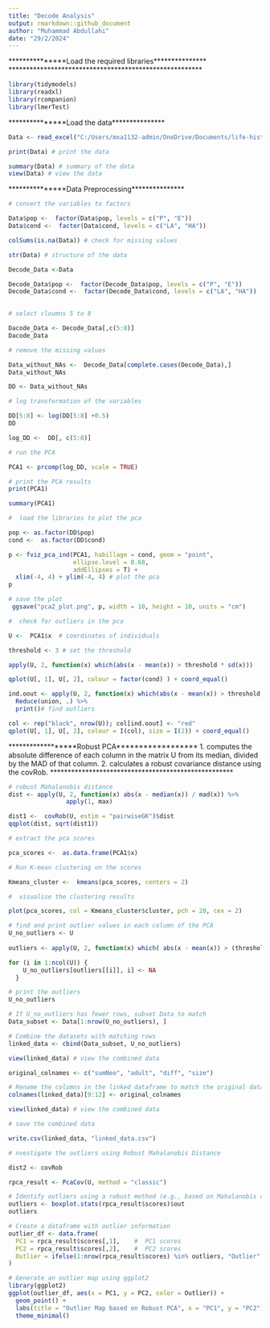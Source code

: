 ```yaml
---
title: "Decode Analysis"
output: rmarkdown::github_document
author: "Muhammad Abdullahi"
date: "29/2/2024"
---
```


***************Load the required libraries***************
*******************************************************


```r

library(tidymodels)
library(readxl)
library(rcompanion)
library(lmerTest)
```


***************Load the data***************

```r

Data <- read_excel("C:/Users/mxa1132-admin/OneDrive/Documents/life-history-traits-analysis/Decode_Analysis.xlsx") # load the data

```

```r
print(Data) # print the data
```

```r
summary(Data) # summary of the data
view(Data) # view the data

```

***************Data Preprocessing***************

```r
# convert the variables to factors

Data$pop <-  factor(Data$pop, levels = c("P", "E"))
Data$cond <-  factor(Data$cond, levels = c("LA", "HA"))

```


```r

colSums(is.na(Data)) # check for missing values

```

```r
str(Data) # structure of the data
```
```r
Decode_Data <-Data

```


```r
Decode_Data$pop <-  factor(Decode_Data$pop, levels = c("P", "E"))
Decode_Data$cond <-  factor(Decode_Data$cond, levels = c("LA", "HA"))
                           
```


```r
# select cloumns 5 to 8 

Dacode_Data <- Decode_Data[,c(5:8)]
Dacode_Data
```


```r
# remove the missing values

Data_without_NAs <-  Decode_Data[complete.cases(Decode_Data),]
Data_without_NAs

```
```r
DD <- Data_without_NAs

```



```r
# log transformation of the variables

DD[5:8] <- log(DD[5:8] +0.5)
DD
```
```r
log_DD <-  DD[, c(5:8)]

```

```r
# run the PCA

PCA1 <- prcomp(log_DD, scale = TRUE)
```

```r
# print the PCA results
print(PCA1)
```

```r
summary(PCA1)
```

```r
#  load the libraries to plot the pca

pop <- as.factor(DD$pop)
cond <-  as.factor(DD$cond)
```


```r
p <- fviz_pca_ind(PCA1, habillage = cond, geom = "point",
                  ellipse.level = 0.68,
                  addEllipses = T) +
  xlim(-4, 4) + ylim(-4, 4) # plot the pca
p
```


```r

# save the plot
 ggsave("pca2_plot.png", p, width = 10, height = 10, units = "cm")
```




```r
#  check for outliers in the pca

U <-  PCA1$x  # coordinates of individuals
```

```r
threshold <- 3 # set the threshold

apply(U, 2, function(x) which(abs(x - mean(x)) > threshold * sd(x)))
```


```r

qplot(U[, 1], U[, 2], colour = factor(cond) ) + coord_equal()
```

```r
ind.oout <- apply(U, 2, function(x) which(abs(x - mean(x)) > threshold * sd(x))) %>% 
  Reduce(union, .) %>%
  print()# find outliers

```

```r
col <- rep("black", nrow(U)); col[ind.oout] <- "red"
qplot(U[, 1], U[, 2], colour = I(col), size = I(2)) + coord_equal()
```

******************Robust PCA******************
1. computes the absolute difference of each column in the matrix U from its median, 
divided by the MAD of that column.
2. calculates a robust covariance distance using the covRob.
****************************************************

```r
# robust Mahalanobis distance
dist <- apply(U, 2, function(x) abs(x - median(x)) / mad(x)) %>%  
                apply(1, max) 

dist1 <-  covRob(U, estim = "pairwiseGK")$dist
qqplot(dist, sqrt(dist1))

```


```r
# extract the pca scores

pca_scores <-  as.data.frame(PCA1$x)

```


```r

# Run K-mean clustering on the scores

Kmeans_cluster <-  kmeans(pca_scores, centers = 2)

```

```r
#  visualise the clustering results

plot(pca_scores, col = Kmeans_cluster$cluster, pch = 20, cex = 2)

```



```r
# find and print outlier values in each column of the PCA
U_no_outliers <- U
  
outliers <- apply(U, 2, function(x) which( abs(x - mean(x)) > (threshold * sd(x)) )) # find outliers

```





```r
for (i in 1:ncol(U)) {  
    U_no_outliers[outliers[[i]], i] <- NA 
  }
```


```r
# print the outliers  
U_no_outliers

```


```r
# If U_no_outliers has fewer rows, subset Data to match
Data_subset <- Data[1:nrow(U_no_outliers), ]

# Combine the datasets with matching rows
linked_data <- cbind(Data_subset, U_no_outliers)

```

```r


view(linked_data) # view the combined data

```


```r

original_colnames <- c("sumNeo", "adult", "diff", "size")
```


```r
# Rename the columns in the linked dataframe to match the original dataset
colnames(linked_data)[9:12] <- original_colnames

view(linked_data) # view the combined data

```

```r

# save the combined data

write.csv(linked_data, "linked_data.csv")

```

```r
# nvestigate the outliers using Robust Mahalanobis Distance

dist2 <- covRob

```



```r
rpca_result <- PcaCov(U, method = "classic")
```

```r

# Identify outliers using a robust method (e.g., based on Mahalanobis distance)
outliers <- boxplot.stats(rpca_result$scores)$out
outliers
```


```r

# Create a dataframe with outlier information
outlier_df <- data.frame(
  PC1 = rpca_result$scores[,1],    #  PC1 scores
  PC2 = rpca_result$scores[,2],    #  PC2 scores
  Outlier = ifelse(1:nrow(rpca_result$scores) %in% outliers, "Outlier", "Not Outlier")  #  Outlier status
)
```

```r

# Generate an outlier map using ggplot2
library(ggplot2)
ggplot(outlier_df, aes(x = PC1, y = PC2, color = Outlier)) +
  geom_point() +
  labs(title = "Outlier Map based on Robust PCA", x = "PC1", y = "PC2") +
  theme_minimal()

```

